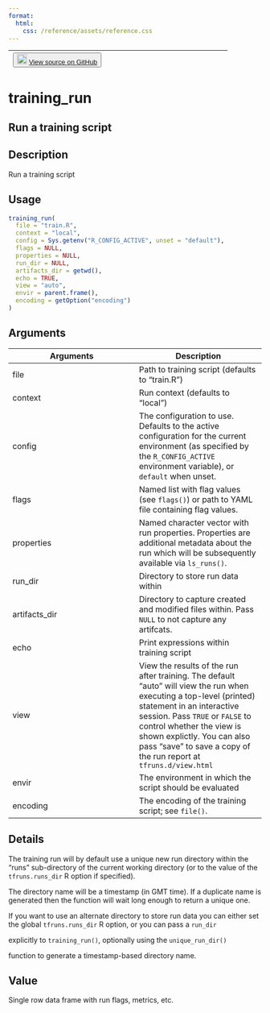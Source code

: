 ```yaml
---
format:
  html:
    css: /reference/assets/reference.css
---
```


| <button class="button"> ![](/reference/assets/GitHub-Mark-32px.png){width="20"} [View source on GitHub](https://github.com/rstudio/tfruns//blob/main/R/training_run.R#L39) </button> |
|:------------------------------:|:--------------------------------------:|

# training_run

## Run a training script

## Description
Run a training script 


## Usage
```r
training_run( 
  file = "train.R", 
  context = "local", 
  config = Sys.getenv("R_CONFIG_ACTIVE", unset = "default"), 
  flags = NULL, 
  properties = NULL, 
  run_dir = NULL, 
  artifacts_dir = getwd(), 
  echo = TRUE, 
  view = "auto", 
  envir = parent.frame(), 
  encoding = getOption("encoding") 
) 
```

## Arguments
|Arguments|Description|
|---|---|
| file | Path to training script (defaults to "train.R") |
| context | Run context (defaults to "local") |
| config | The configuration to use. Defaults to the active configuration for the current environment (as specified by the `R_CONFIG_ACTIVE`<br>environment variable), or `default` when unset. |
| flags | Named list with flag values (see `flags()`) or path to YAML file containing flag values. |
| properties | Named character vector with run properties. Properties are additional metadata about the run which will be subsequently available via `ls_runs()`. |
| run_dir | Directory to store run data within |
| artifacts_dir | Directory to capture created and modified files within. Pass `NULL` to not capture any artifcats. |
| echo | Print expressions within training script |
| view | View the results of the run after training. The default "auto" will view the run when executing a top-level (printed) statement in an interactive session. Pass `TRUE` or `FALSE` to control whether the view is shown explictly. You can also pass "save" to save a copy of the run report at `tfruns.d/view.html` |
| envir | The environment in which the script should be evaluated |
| encoding | The encoding of the training script; see `file()`. |

## Details

The training run will by default use a unique new run directory within the "runs" sub-directory of the current working directory (or to the value of the `tfruns.runs_dir` R option if specified). 

The directory name will be a timestamp (in GMT time). If a duplicate name is generated then the function will wait long enough to return a unique one. 

If you want to use an alternate directory to store run data you can either set the global `tfruns.runs_dir` R option, or you can pass a `run_dir`

explicitly to `training_run()`, optionally using the `unique_run_dir()`

function to generate a timestamp-based directory name. 


## Value
Single row data frame with run flags, metrics, etc. 




